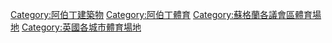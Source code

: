 [[Category:阿伯丁建築物|Category:阿伯丁建築物]]
[[Category:阿伯丁體育|Category:阿伯丁體育]]
[[Category:蘇格蘭各議會區體育場地|Category:蘇格蘭各議會區體育場地]]
[[Category:英國各城市體育場地|Category:英國各城市體育場地]]